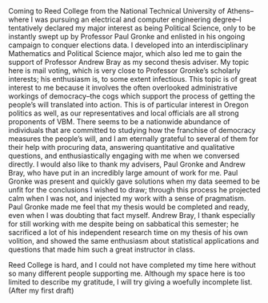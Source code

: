 Coming to Reed College from the National Technical University of Athens--where I was pursuing an electrical and computer engineering degree--I tentatively declared my major interest as being Political Science, only to be instantly swept up by Professor Paul Gronke and enlisted in his ongoing campaign to conquer elections data. I developed into an interdisciplinary Mathematics and Political Science major, which also led me to gain the support of Professor Andrew Bray as my second thesis adviser. My topic here is mail voting, which is very close to Professor Gronke's scholarly interests; his enthusiasm is, to some extent infectious. This topic is of great interest to me because it involves the often overlooked administrative workings of democracy--the cogs which support the process of getting the people's will translated into action. This is of particular interest in Oregon politics as well, as our representatives and local officials are all strong proponents of VBM. 
\par
There seems to be a nationwide abundance of individuals that are committed to studying how the franchise of democracy measures the people's will, and I am eternally grateful to several of them for their help with procuring data, answering quantitative and qualitative questions, and enthusiastically engaging with me when we conversed directly.
\par
I would also like to thank my advisers, Paul Gronke and Andrew Bray, who have put in an incredibly large amount of work for me. Paul Gronke was present and quickly gave solutions when my data seemed to be unfit for the conclusions I wished to draw; through this process he projected calm when I was not, and injected my work with a sense of pragmatism. Paul Gronke made me feel that my thesis would be completed and ready, even when I was doubting that fact myself. Andrew Bray, I thank especially for still working with me despite being on sabbatical this semester; he sacrificed a lot of his independent research time on my thesis of his own volition, and showed the same enthusiasm about statistical applications and questions that made him such a great instructor in class.
\par
Reed College is hard, and I could not have completed my time here without so many different people supporting me. Although my space here is too limited to describe my gratitude, I will try giving a woefully incomplete list. (After my first draft)


